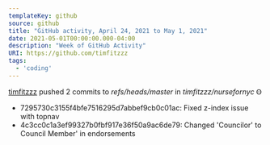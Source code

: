 ---
templateKey: github
source: github
title: "GitHub activity, April 24, 2021 to May 1, 2021"
date: 2021-05-01T00:00:00.000-04:00
description: "Week of GitHub Activity"
URI: https://github.com/timfitzzz
tags: 
  - 'coding'
---

[timfitzzz](https://github.com/timfitzzz) pushed 2 commits to _refs/heads/master_ in _timfitzzz/nursefornyc_ Ꙫ  
* 7295730c3155f4bfe7516295d7abbef9cb0c01ac: Fixed z-index issue with topnav  
* 4c3cc0c1a3ef99327b0fbf917e36f50a9ac6de79: Changed 'Councilor' to Council Member' in endorsements  

